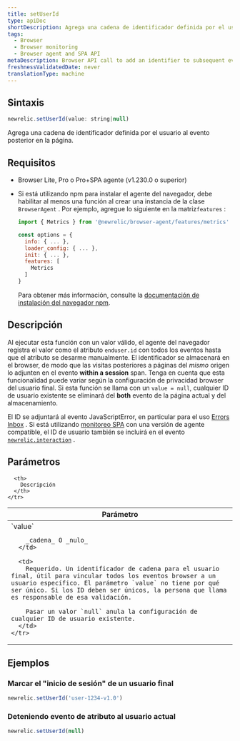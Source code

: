 ```yaml
---
title: setUserId
type: apiDoc
shortDescription: Agrega una cadena de identificador definida por el usuario al evento posterior en la página.
tags:
  - Browser
  - Browser monitoring
  - Browser agent and SPA API
metaDescription: Browser API call to add an identifier to subsequent events on the page.
freshnessValidatedDate: never
translationType: machine
---
```


## Sintaxis

```js
newrelic.setUserId(value: string|null)
```

Agrega una cadena de identificador definida por el usuario al evento posterior en la página.

## Requisitos

* Browser Lite, Pro o Pro+SPA agente (v1.230.0 o superior)

* Si está utilizando npm para instalar el agente del navegador, debe habilitar al menos una función al crear una instancia de la clase `BrowserAgent` . Por ejemplo, agregue lo siguiente en la matriz`features` :

  ```js
  import { Metrics } from '@newrelic/browser-agent/features/metrics'

  const options = {
    info: { ... },
    loader_config: { ... },
    init: { ... },
    features: [
      Metrics
    ]
  }
  ```

  Para obtener más información, consulte la [documentación de instalación del navegador npm](https://www.npmjs.com/package/@newrelic/browser-agent#new-relic-browser-agent).

## Descripción

Al ejecutar esta función con un valor válido, el agente del navegador registra el valor como el atributo `enduser.id` con todos los eventos hasta que el atributo se desarme manualmente. El identificador se almacenará en el browser, de modo que las visitas posteriores a páginas del _mismo_ origen lo adjunten en el evento <DoNotTranslate>**within a session**</DoNotTranslate> span. Tenga en cuenta que esta funcionalidad puede variar según la configuración de privacidad browser del usuario final. Si esta función se llama con un `value = null`, cualquier ID de usuario existente se eliminará del <DoNotTranslate>**both**</DoNotTranslate> evento de la página actual y del almacenamiento.

El ID se adjuntará al evento JavaScriptError, en particular para el uso [Errors Inbox](/docs/errors-inbox/errors-inbox/) . Si está utilizando [monitoreo SPA](/docs/browser/single-page-app-monitoring/get-started/welcome-single-page-app-monitoring) con una versión de agente compatible, el ID de usuario también se incluirá en el evento [`newrelic.interaction`](/docs/browser/new-relic-browser/browser-agent-apis/browser-spa-api-newrelicinteraction) .

## Parámetros

<table>
  <thead>
    <tr>
      <th width="25%">
        Parámetro
      </th>

      <th>
        Descripción
      </th>
    </tr>
  </thead>

  <tbody>
    <tr>
      <td>
        `value`

        _cadena_ O _nulo_
      </td>

      <td>
        Requerido. Un identificador de cadena para el usuario final, útil para vincular todos los eventos browser a un usuario específico. El parámetro `value` no tiene por qué ser único. Si los ID deben ser únicos, la persona que llama es responsable de esa validación.

        Pasar un valor `null` anula la configuración de cualquier ID de usuario existente.
      </td>
    </tr>
  </tbody>
</table>

## Ejemplos

### Marcar el "inicio de sesión" de un usuario final

```js
newrelic.setUserId('user-1234-v1.0')
```

### Deteniendo evento de atributo al usuario actual

```js
newrelic.setUserId(null)
```